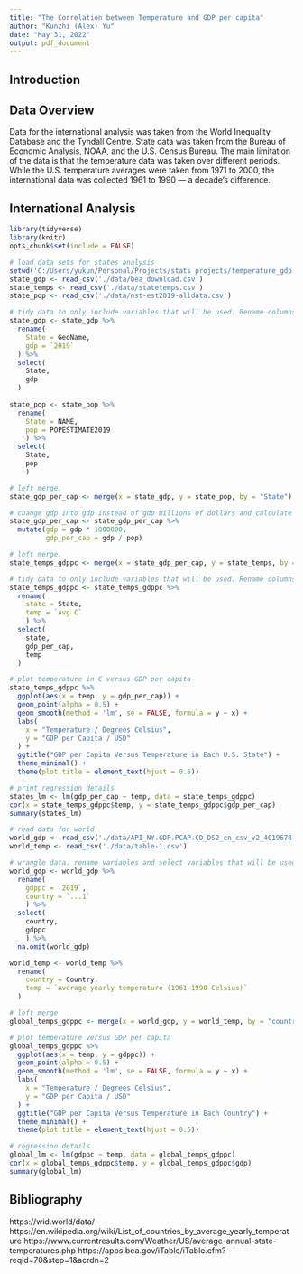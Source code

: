 ```yaml
---
title: "The Correlation between Temperature and GDP per capita"
author: "Kunzhi (Alex) Yu"
date: "May 31, 2022"
output: pdf_document
---
```


## Introduction



## Data Overview

Data for the international analysis was taken from the World Inequality Database and the Tyndall Centre. State data was taken from the Bureau of Economic Analysis, NOAA, and the U.S. Census Bureau. The main limitation of the data is that the temperature data was taken over different periods. While the U.S. temperature averages were taken from 1971 to 2000, the international data was collected 1961 to 1990 — a decade's difference.

## International Analysis



```r
library(tidyverse)
library(knitr)
opts_chunk$set(include = FALSE)
```

```r
# load data sets for states analysis
setwd('C:/Users/yukun/Personal/Projects/stats projects/temperature_gdp')
state_gdp <- read_csv('./data/bea_download.csv')
state_temps <- read_csv('./data/statetemps.csv')
state_pop <- read_csv('./data/nst-est2019-alldata.csv')
```

```r
# tidy data to only include variables that will be used. Rename columns.
state_gdp <- state_gdp %>% 
  rename(
    State = GeoName,
    gdp = `2019`
  ) %>% 
  select(
    State,
    gdp
  )
  
state_pop <- state_pop %>% 
  rename(
    State = NAME,
    pop = POPESTIMATE2019
    ) %>% 
  select(
    State,
    pop
    )
```

```r
# left merge.
state_gdp_per_cap <- merge(x = state_gdp, y = state_pop, by = "State")
```

```r
# change gdp into gdp instead of gdp millions of dollars and calculate gdp per cap
state_gdp_per_cap <- state_gdp_per_cap %>%
  mutate(gdp = gdp * 1000000,
         gdp_per_cap = gdp / pop)
```

```r
# left merge.
state_temps_gdppc <- merge(x = state_gdp_per_cap, y = state_temps, by = "State")
```

```r
# tidy data to only include variables that will be used. Rename columns.
state_temps_gdppc <- state_temps_gdppc %>%
  rename(
    state = State,
    temp = `Avg C`
    ) %>% 
  select(
    state,
    gdp_per_cap,
    temp
  )
```

```r
# plot temperature in C versus GDP per capita
state_temps_gdppc %>%
  ggplot(aes(x = temp, y = gdp_per_cap)) +
  geom_point(alpha = 0.5) + 
  geom_smooth(method = 'lm', se = FALSE, formula = y ~ x) +
  labs(
    x = "Temperature / Degrees Celsius",
    y = "GDP per Capita / USD"
  ) +
  ggtitle("GDP per Capita Versus Temperature in Each U.S. State") +
  theme_minimal() +
  theme(plot.title = element_text(hjust = 0.5))
```

```r
# print regression details
states_lm <- lm(gdp_per_cap ~ temp, data = state_temps_gdppc)
cor(x = state_temps_gdppc$temp, y = state_temps_gdppc$gdp_per_cap)
summary(states_lm)
```

```r
# read data for world
world_gdp <- read_csv('./data/API_NY.GDP.PCAP.CD_DS2_en_csv_v2_4019678.csv')
world_temp <- read_csv('./data/table-1.csv')
```

```r
# wrangle data. rename variables and select variables that will be used.
world_gdp <- world_gdp %>%
  rename(
    gdppc = `2019`,
    country = `...1`
    ) %>% 
  select(
    country,
    gdppc
    ) %>% 
  na.omit(world_gdp)

world_temp <- world_temp %>% 
  rename(
    country = Country,
    temp = `Average yearly temperature (1961–1990 Celsius)`
  )
```

```r
# left merge
global_temps_gdppc <- merge(x = world_gdp, y = world_temp, by = "country")
```

```r
# plot temperature versus GDP per capita
global_temps_gdppc %>% 
  ggplot(aes(x = temp, y = gdppc)) +
  geom_point(alpha = 0.5) + 
  geom_smooth(method = 'lm', se = FALSE, formula = y ~ x) + 
  labs(
    x = "Temperature / Degrees Celsius",
    y = "GDP per Capita / USD"
  ) +
  ggtitle("GDP per Capita Versus Temperature in Each Country") +
  theme_minimal() +
  theme(plot.title = element_text(hjust = 0.5))
```

```r
# regression details
global_lm <- lm(gdppc ~ temp, data = global_temps_gdppc)
cor(x = global_temps_gdppc$temp, y = global_temps_gdppc$gdp)
summary(global_lm)
```

## Bibliography

https://wid.world/data/
https://en.wikipedia.org/wiki/List_of_countries_by_average_yearly_temperature
https://www.currentresults.com/Weather/US/average-annual-state-temperatures.php
https://apps.bea.gov/iTable/iTable.cfm?reqid=70&step=1&acrdn=2